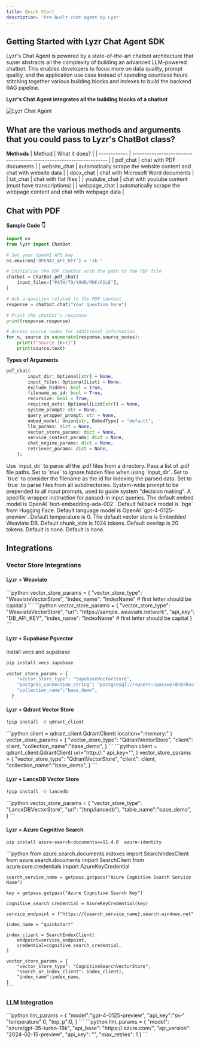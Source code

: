 ```yaml
---
title: Quick Start
description: 'Pre-built chat agent by Lyzr'
---
```


## Getting Started with Lyzr Chat Agent SDK

Lyzr's Chat Agent is powered by a state-of-the-art chatbot architecture that super abstracts all the complexity of building an advanced LLM-powered chatbot. This enables developers to focus more on data quality, prompt quality, and the application use case instead of spending countless hours stitching together various building blocks and indexes to build the backend RAG pipeline.

**Lyzr's Chat Agent integrates all the building blocks of a chatbot**

![Lyzr Chat Agent](../assets/images/pre-built-agents/chat-agent-chart.png)

## What are the various methods and arguments that you could pass to Lyzr's ChatBot class?

**Methods**
| Method       | What it does?                                                       |
| ------------ | ------------------------------------------------------------------- |
| pdf_chat     | chat with PDF documents                                             |
| website_chat | automatically scrape the website content and chat with website data |
| docx_chat    | chat with Microsoft Word documents                                  |
| txt_chat     | chat with flat files                                                |
| youtube_chat | chat with youtube content (must have transcriptions)                |
| webpage_chat | automatically scrape the webpage content and chat with webpage data |

## Chat with PDF

**Sample Code 👇**

```python
import os
from lyzr import ChatBot

# Set your OpenAI API key
os.environ['OPENAI_API_KEY'] = 'sk-'

# Initialize the PDF Chatbot with the path to the PDF file
chatbot = ChatBot.pdf_chat(
    input_files=["PATH/TO/YOUR/PDF/FILE"],
)

# Ask a question related to the PDF content
response = chatbot.chat("Your question here")

# Print the chatbot's response
print(response.response)

# Access source nodes for additional information
for n, source in enumerate(response.source_nodes):
    print(f"Source {n+1}")
    print(source.text)
```
**Types of Arguments**

```python
pdf_chat(
        input_dir: Optional[str] = None,
        input_files: Optional[List] = None,
        exclude_hidden: bool = True,
        filename_as_id: bool = True,
        recursive: bool = True,
        required_exts: Optional[List[str]] = None,
        system_prompt: str = None,
        query_wrapper_prompt: str = None,
        embed_model: Union[str, EmbedType] = "default",
        llm_params: dict = None,
        vector_store_params: dict = None,
        service_context_params: dict = None,
        chat_engine_params: dict = None,
        retriever_params: dict = None,
    ):
```

<ParamField path="input_dir" type="string">
    Use `input_dir` to parse all the .pdf files from a directory.
</ParamField>

<ParamField path="input_files" type="list">
    Pass a list of .pdf file paths.
</ParamField>

<ParamField path="exclude_hidden" type="boolean">
    Set to `true` to ignore hidden files when using `input_dir`.
</ParamField>

<ParamField path="filename_as_id" type="boolean">
    Set to `true` to consider the filename as the id for indexing the parsed data.
</ParamField>

<ParamField path="recursive" type="boolean">
    Set to `true` to parse files from all subdirectories.
</ParamField>

<ParamField path="system_prompt" type="string">
    System-wide prompt to be prepended to all input prompts, used to guide system "decision making".
</ParamField>

<ParamField path="query_wrapper_prompt" type="string">
    A specific wrapper instruction for passed-in input queries.
</ParamField>

<ParamField path="embed_model" type="string">
    The default embed model is OpenAI `text-embedding-ada-002`. Default fallback model is `bge` from Hugging Face.
</ParamField>

<ParamField path="llm_params" type="object">
    Default language model is OpenAI `gpt-4-0125-preview`. Default temperature is 0.
</ParamField>

<ParamField path="vector_store_params" type="object">
    The default vector store is Embedded Weaviate DB.
</ParamField>

<ParamField path="service_context_params" type="object">
    Default chunk_size is 1024 tokens. Default overlap is 20 tokens.
</ParamField>

<ParamField path="chat_engine_params" type="object">
    Default is none.
</ParamField>

<ParamField path="retriever_params" type="object">
    Default is none.
</ParamField>

## Integrations

### Vector Store Integrations

#### Lyzr + Weaviate

<AccordionGroup>
    <Accordion title="Local Embedded">
    ```python
    vector_store_params = {
        "vector_store_type": "WeaviateVectorStore",
        "index_name": "IndexName" # first letter should be capital
    }
    ```
    </Accordion>
    <Accordion title="Cloud / Self Hosted">
    ```python
    vector_store_params = {
        "vector_store_type": "WeaviateVectorStore",
        "url": "https://sample..weaviate.network",
        "api_key": "DB_API_KEY",
        "index_name": "IndexName" # first letter should be capital
    }
    ```
    </Accordion>
</AccordionGroup>

#### Lyzr + Supabase Pgvector
Install vecs and supabase
```bash
pip install vecs supabase
```

```python
vector_store_params = {
    "vector_store_type": "SupabaseVectorStore",
    "postgres_connection_string": "postgresql://<user>:<password>@<host>:<port>/<db_name>",
    "collection_name":"base_demo",
  }
```

#### Lyzr + Qdrant Vector Store
```bash
!pip install -U qdrant_client
```

<AccordionGroup>
    <Accordion title="Local Embedded">
    ```python
    client = qdrant_client.QdrantClient(
            location=":memory:" 
    )
    vector_store_params = {
        "vector_store_type": "QdrantVectorStore",
        "client": client,
        "collection_name":"base_demo",
    }
    ```
    </Accordion>
    <Accordion title="Cloud / Self Hosted">
    ```python
    client = qdrant_client.QdrantClient( 
        uri="http://<host>:<port>"
        api_key="<qdrant-api-key>",
    )
    vector_store_params = {
        "vector_store_type": "QdrantVectorStore",
        "client": client,
        "collection_name":"base_demo",
    }
    ```
    </Accordion>
</AccordionGroup>

#### Lyzr + LanceDB Vector Store
```bash
!pip install -U lancedb
```

<Accordion title="Local Embedded">
    ```python
    vector_store_params = {
        "vector_store_type": "LanceDBVectorStore",
        "uri": "/tmp/lancedb"),
        "table_name":"base_demo",
    }
    ```
</Accordion>

#### Lyzr + Azure Cognitive Search
```bash
pip install azure-search-documents==11.4.0  azure-identity
```

 <Accordion title="Cloud / Self Hosted">
    ```python
    from azure.search.documents.indexes import SearchIndexClient
    from azure.search.documents import SearchClient
    from azure.core.credentials import AzureKeyCredential

    search_service_name = getpass.getpass("Azure Cognitive Search Service Name")

    key = getpass.getpass("Azure Cognitive Search Key")

    cognitive_search_credential = AzureKeyCredential(key)

    service_endpoint = f"https://{search_service_name}.search.windows.net"

    index_name = "quickstart"

    index_client = SearchIndexClient(
        endpoint=service_endpoint,
        credential=cognitive_search_credential,
    )

    vector_store_params = {
        "vector_store_type": "CognitiveSearchVectorStore",
        "search_or_index_client": index_client),
        "index_name":index_name,
    }
    ```
</Accordion>


### LLM Integration

<AccordionGroup>
    <Accordion title="Lyzr + OpenAI">
    ```python
    llm_params = {
        "model":"gpt-4-0125-preview",
        "api_key":"sk-"
        "temperature":0,
        "top_p":0,
    }
    ``` 
    </Accordion>
    <Accordion title="Lyzr + Azure OpenAI">
    ```python
    llm_params = {
        "model": "azure/gpt-35-turbo-16k",
        "api_base": "https://<deployment_namer>.azure.com/",
        "api_version": "2024-02-15-preview",
        "api_key": "<YOUR-API-KEY>",
        "max_retries": 1
    }
    ```
    </Accordion>
</AccordionGroup>
